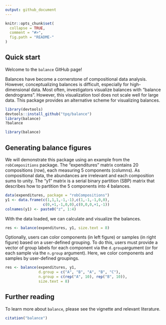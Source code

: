 ```yaml
---
output: github_document
---
```


<!-- README.md is generated from README.Rmd. Please edit that file -->

```r
knitr::opts_chunk$set(
  collapse = TRUE,
  comment = "#>",
  fig.path = "README-"
)
```

## Quick start

Welcome to the `balance` GitHub page!

Balances have become a cornerstone of compositional data analysis. However, conceptualizing balances is difficult, especially for high-dimensional data. Most often, investigators visualize balances with "balance dendrograms". However, this visualization tool does not scale well for large data. This package provides an alternative scheme for visualizing balances.

```r
library(devtools)
devtools::install_github("tpq/balance")
library(balance)
?balance
```

```r
library(balance)
```

## Generating balance figures

We will demonstrate this package using an example from the `robCompositions` package. The "expenditures" matrix contains 20 compositions (row), each measuring 5 components (columns). As compositional data, the abundances are irrelevant and each composition sums to unity. The "y1" matrix is a serial binary partition (SBP) matrix that describes how to partition the 5 components into 4 balances.

```r
data(expenditures, package = "robCompositions")
y1 <- data.frame(c(1,1,1,-1,-1),c(1,-1,-1,0,0),
                 c(0,+1,-1,0,0),c(0,0,0,+1,-1))
colnames(y1) <- paste0("z", 1:4)
```

With the data loaded, we can calculate and visualize the balances.

```r
res <- balance(expenditures, y1, size.text = 8)
```

Optionally, users can color components (in left figure) or samples (in right figure) based on a user-defined grouping. To do this, users must provide a vector of group labels for each component via the `d.group`argument (or for each sample via the `n.group` argument). Here, we color components and samples by user-defined groupings.

```r
res <- balance(expenditures, y1,
               d.group = c("A", "B", "A", "B", "C"),
               n.group = c(rep("A", 10), rep("B", 10)),
               size.text = 8)
```

## Further reading

To learn more about `balance`, please see the vignette and relevant literature.

```r
citation("balance")
```
